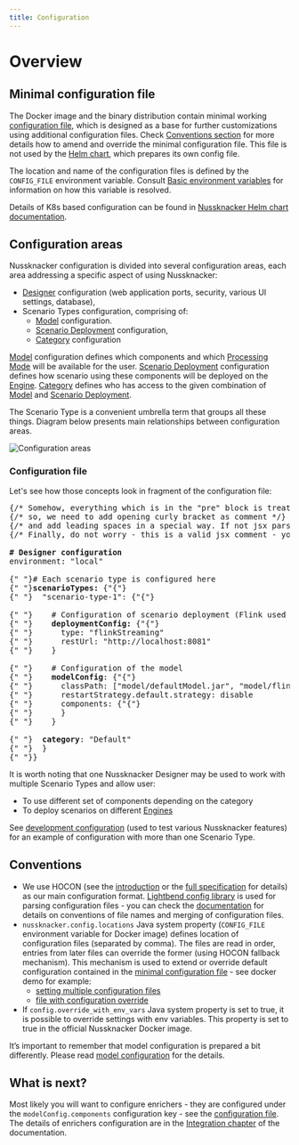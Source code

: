 ```yaml
---
title: Configuration
---
```


# Overview

## Minimal configuration file

The Docker image and the binary distribution contain minimal working [configuration file](https://github.com/TouK/nussknacker/blob/staging/nussknacker-dist/src/universal/conf/application.conf), which is designed as a base for further customizations using
additional configuration files. Check [Conventions section](#conventions) for more details how to amend and override the minimal configuration file.
This file is not used by the [Helm chart](https://artifacthub.io/packages/helm/touk/nussknacker), which prepares its own config file.

The location and name of the configuration files is defined by the `CONFIG_FILE` environment variable. Consult [Basic environment variables](../configuration/Common.md#basic-environment-variables) for information on how this variable is resolved.

Details of K8s based configuration can be found in  [Nussknacker Helm chart documentation](https://artifacthub.io/packages/helm/touk/nussknacker).
## Configuration areas

Nussknacker configuration is divided into several configuration areas, each area addressing a specific aspect of using Nussknacker:

* [Designer](../about/GLOSSARY#nussknacker-designer) configuration (web application ports, security, various UI settings, database),
* Scenario Types configuration, comprising of:
  * [Model](./model/ModelConfiguration.md) configuration.
  * [Scenario Deployment](./ScenarioDeploymentConfiguration.md) configuration,
  * [Category](./DesignerConfiguration.md#scenario-type-categories) configuration

[Model](../about/GLOSSARY#model) configuration defines which components and which [Processing Mode](../about/ProcessingModes) will be available for the user.
[Scenario Deployment](./ScenarioDeploymentConfiguration.md) configuration defines how scenario using these components will be deployed on the [Engine](../about/engines/Engines.md).
[Category](./DesignerConfiguration.md#scenario-type-categories) defines who has access to the given combination of [Model](../about/GLOSSARY#model) and [Scenario Deployment](./ScenarioDeploymentConfiguration.md).

The Scenario Type is a convenient umbrella term that groups all these things. Diagram below presents main relationships between configuration areas.

![Configuration areas](img/configuration_areas.png "configuration areas")

### Configuration file

Let's see how those concepts look in fragment of the configuration file:

<pre>
{/* Somehow, everything which is in the "pre" block is treated as jsx by Docusaurus */}
{/* so, we need to add opening curly bracket as comment */}
{/* and add leading spaces in a special way. If not jsx parser will remove them */}
{/* Finally, do not worry - this is a valid jsx comment - you will not see it on Nu page*/}

<b># Designer configuration </b>
environment: "local"

{" "}# Each scenario type is configured here 
{" "}<b>scenarioTypes:</b> {"{"}
{" "}  "scenario-type-1": {"{"}

{" "}    # Configuration of scenario deployment (Flink used as example here)
{" "}    <b>deploymentConfig:</b> {"{"} 
{" "}      type: "flinkStreaming" 
{" "}      restUrl: "http://localhost:8081" 
{" "}    } 

{" "}    # Configuration of the model 
{" "}    <b>modelConfig</b>: {"{"}
{" "}      classPath: ["model/defaultModel.jar", "model/flinkExecutor.jar", "components/flink"]
{" "}      restartStrategy.default.strategy: disable
{" "}      components: {"{"}
{" "}      }
{" "}    }

{" "}  <b>category</b>: "Default"
{" "}  }
{" "}}
</pre>

It is worth noting that one Nussknacker Designer may be used to work with multiple Scenario Types and allow user:

* To use different set of components depending on the category
* To deploy scenarios on different [Engines](../about/engines/Engines.md)

See [development configuration](https://github.com/TouK/nussknacker/blob/staging/nussknacker-dist/src/universal/conf/dev-application.conf#L33) (used to test various Nussknacker features) for an example of configuration with more than one Scenario Type.

## Conventions

* We use HOCON (see the [introduction](https://github.com/lightbend/config#using-hocon-the-json-superset) or
  the [full specification](https://github.com/lightbend/config/blob/master/HOCON.md) for details) as our main
  configuration format. [Lightbend config library](https://github.com/lightbend/config/tree/master) is used for
  parsing configuration files - you can check the [documentation](https://github.com/lightbend/config#standard-behavior)
  for details on conventions of file names and merging of configuration files.
* `nussknacker.config.locations` Java system property (`CONFIG_FILE` environment variable for Docker image) defines
  location of configuration files (separated by comma). The files are read in order, entries from later files can
  override the former (using HOCON fallback mechanism). This mechanism is used to extend or override default
  configuration contained in the [minimal configuration file](#minimal-configuration-file)  - see docker demo
  for example:
  * [setting multiple configuration files](https://github.com/TouK/nussknacker-installation-example/blob/master/docker-compose.yml#L29)
  * [file with configuration override](https://github.com/TouK/nussknacker-installation-example/blob/master/designer/application-customizations.conf)
* If `config.override_with_env_vars` Java system property is set to true, it is possible to override settings with env
  variables. This property is set to true in the official Nussknacker Docker image.

It’s important to remember that model configuration is prepared a bit differently. Please read
[model configuration](./model/ModelConfiguration.md) for the details.

## What is next?
Most likely you will want to configure enrichers - they are configured under the `modelConfig.components` configuration
key - see the [configuration file](#configuration-file). The details of enrichers configuration are in
the [Integration chapter](../integration/index.mdx) of the documentation.



<DocCardList />
